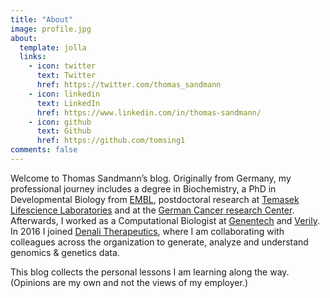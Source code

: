 ```yaml
---
title: "About"
image: profile.jpg
about:
  template: jolla
  links:
    - icon: twitter
      text: Twitter
      href: https://twitter.com/thomas_sandmann
    - icon: linkedin
      text: LinkedIn
      href: https://www.linkedin.com/in/thomas-sandmann/
    - icon: github
      text: Github
      href: https://github.com/tomsing1
comments: false
---
```


Welcome to Thomas Sandmann's blog. Originally from Germany, my professional
journey includes a degree in Biochemistry, a PhD in Developmental Biology
from [EMBL](https://www.embl.org/), postdoctoral research at
[Temasek Lifescience Laboratories](http://www.tll.org.sg/) and at the
[German Cancer research Center](https://www.dkfz.de/en/index.html). Afterwards,
I worked as a Computational Biologist at [Genentech](https://www.gene.com/)
and [Verily](https://verily.com/). In 2016 I joined
[Denali Therapeutics](https://www.denalitherapeutics.com/), where I am 
collaborating with colleagues across the organization to generate, analyze and
understand genomics & genetics data.

This blog collects the personal lessons I am learning along the way. <br>
(Opinions are my own and not the views of my employer.)
